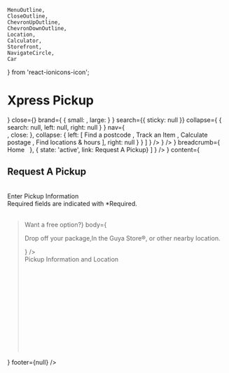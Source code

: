     MenuOutline,
    CloseOutline,
    ChevronUpOutline,
    ChevronDownOutline,
    Location,
    Calculator,
    Storefront,
    NavigateCircle,
    Car
} from 'react-ionicons-icon';



<Meta title="pages/XpressPickup" component={XpressView} />


# Xpress Pickup

<Canvas>
    <Story name='Basic'>
        <XpressView 
            header={
                <Navbar
                    open={<MenuOutline size="49px" />}
                    close={<CloseOutline size="30px" />}
                    brand={
                        {
                            small: <Logo src='/images/xpress-logo.png' size='sm'/>,
                            large: <Logo src='/images/xpress-logo.png' size='sm'/>
                        }
                    }
                    search={{
                        sticky: null
                    }}
                    collapse={ 
                        {
                            search: null,
                            left: null,
                            right: null
                        }
                    }
                    nav={
                       <Nav
                            type='single'
                            navs={
                                [
                                    {
                                        type: 'collapse',
                                        faciliter: {
                                            text: 'Tools',
                                            open: <ChevronDownOutline size="20px" />,
                                            close: <ChevronUpOutline size="20px" />
                                        },
                                        collapse: {
                                            left: [
                                                <Link theme="red" variant="nav-red">
                                                    <span><Location size="20px" /></span>
                                                    Find a postcode
                                                </Link>,
                                                <Link theme="red" variant="nav-red">
                                                    <span><NavigateCircle size="20px" /></span>
                                                    Track an Item
                                                </Link>,
                                                <Link theme="red" variant="nav-red">
                                                    <span><Calculator size="20px" /></span>
                                                    Calculate postage
                                                </Link>,
                                                <Link theme="red" variant="nav-red">
                                                    <span><Storefront size="20px" /></span>
                                                    Find locations & hours
                                                </Link>
                                            ],
                                            right: null
                                        }
                                    }
                                ]
                            }
                        />
                    }
                />
            }
            breadcrumb={
                <Breadcrumb
                    theme="red"
                    lists={
                        [
                            { state: 'none', link: <Link theme="red" cls="white">Home &nbsp;</Link> },
                            { state: 'active', link: <Link theme="red" cls="white">Request A Pickup</Link>}
                        ]
                    }
                />
            }
            content={
                <div>
                    <h1 className="theme-red typography typography--header">Request A Pickup</h1>
                    <br/>
                    <div className="container container--rnd" style={{width: "100%"}}>
                        <div className="container__body" style={{overflowY: "visible"}}>
                            <div>
                                <Typography size='h2' theme="red">Enter Pickup Information</Typography>
                                <br />
                                <Typography size="xs" theme="red">Required fields are indicated with *Required.</Typography>
                            </div>
                            <div className="divider" />
                            <br />
                            <Blockquote
                                type='notification'
                                theme='royal-blue'
                                variant='danger'
                                header={<Typography size="xs">Want a free option?</Typography>}
                                body={
                                    <p>
                                    <Link href="to-stores-and-location" theme="red">Drop off your package,</Link>In the Guya Store®, or other nearby location.
                                    </p>
                                }
                            />
                            <br />
                            <div style={{border: "1px solid #c7c7c7", padding: "30px", textAlign: "center"}}>
                                <span style={{marginRight: "10px"}}>
                                    <Car />
                                </span>
                                <span>
                                    <Typography size='h3' theme="red">Pickup Information and Location</Typography>
                                </span>
                                <br/>
                                <div className="divider" />
                                <br /><br />
                                <div className="row">
                                    <div className="col-md-6">
                                        <div className="col-md-10">
                                            <Field theme="red" label="Company or Name: *" description="" placeholder="" />
                                            <br /><br />
                                            <Field theme="red" label="Email address (optional):" description="" placeholder="" />
                                            <br /><br />
                                            <Field theme="red" label="Phone number: *" description="" placeholder="" />
                                            <br /><br />
                                        </div>
                                    </div>
                                    <div className="col-md-6">
                                        <div className="col-md-10">
                                            <Field theme="red" label="Company or Name: *" description="" placeholder="" />
                                            <br /><br />
                                            <Field theme="red" label="Email address (optional):" description="" placeholder="" />
                                            <br /><br />
                                            <Field theme="red" label="Phone number: *" description="" placeholder="" />
                                        </div>
                                    </div>
                                </div>
                            </div>
                        </div>
                    </div>
                </div>
            }
            footer={null}
         />
    </Story>
</Canvas>